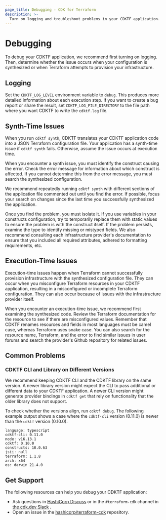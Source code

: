 ```yaml
---
page_title: Debugging - CDK for Terraform
description: >-
  Turn on logging and troubleshoot problems in your CDKTF application.
---
```


# Debugging

To debug your CDKTF application, we recommend first turning on logging. Then, determine whether the issue occurs when your configuration is synthesized or when Terraform attempts to provision your infrastructure.

## Logging

Set the `CDKTF_LOG_LEVEL` environment variable to `debug`. This produces more detailed information about each execution step. If you want to create a bug report or share the result, set `CDKTF_LOG_FILE_DIRECTORY` to the file path where you want CDKTF to write the `cdktf.log` file.

## Synth-Time Issues

When you run `cdktf synth`, CDKTF translates your CDKTF application code into a JSON Terraform configuration file. Your application has a synth-time issue if `cdktf synth` fails. Otherwise, assume the issue occurs at execution time.

When you encounter a synth issue, you must identify the construct causing the error. Check the error message for information about which construct is affected. If you cannot determine this from the error message, you must search the synthesized configuration.

We recommend repeatedly running `cdktf synth` with different sections of the application file commented out until you find the error. If possible, focus your search on changes since the last time you successfully synthesized the application.

Once you find the problem, you must isolate it. If you use variables in your constructs configuration, try to temporarily replace them with static values to ensure the problem is with the construct itself. If the problem persists, examine the type to identify missing or mistyped fields. We also recommend consulting each infrastructure provider's documentation to ensure that you included all required attributes, adhered to formatting requirements, etc.

## Execution-Time Issues

Execution-time issues happen when Terraform cannot successfully provision infrastructure with the synthesized configuration file. They can occur when you misconfigure Terraform resources in your CDKTF application, resulting in a misconfigured or incomplete Terraform configuration. They can also occur because of issues with the infrastructure provider itself.

When you encounter an execution-time issue, we recommend first examining the synthesized code. Review the Terraform documentation for the resource to see if there are misconfigured values. Remember that CDKTF renames resources and fields in most languages must be camel case, whereas Terraform uses snake case. You can also search for the resource name, Terraform, and the error to find similar issues in user forums and search the provider's Github repository for related issues.

## Common Problems

### CDKTF CLI and Library on Different Versions

We recommend keeping CDKTF CLI and the CDKTF library on the same version. A newer library version might expect the CLI to pass additional or different data to your CDKTF application. A newer CLI version might generate provider bindings in `cdktf get` that rely on functionality that the older library does not support.

To check whether the versions align, run `cdktf debug`. The following example output shows a case where the `cdktf-cli` version (0.11.0) is newer than the `cdktf` version (0.10.0).

```
language: typescript
cdktf-cli: 0.11.0
node: v16.13.1
cdktf: 0.10.0
constructs: 10.0.63
jsii: null
terraform: 1.1.8
arch: x64
os: darwin 21.4.0
```

## Get Support

The following resources can help you debug your CDKTF application:

- Ask questions in [HashiCorp Discuss](https://discuss.hashicorp.com/) or in the `#terraform-cdk` channel
  in [the cdk.dev Slack](https://cdk.dev/) .
- Open an issue in the [hashicorp/terraform-cdk](https://github.com/hashicorp/terraform-cdk/issues/new?assignees=&labels=bug%2C+new&template=bug-report.md&title=) repository.
